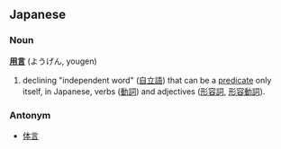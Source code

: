 ==Japanese==
===Noun===
'''[[用]][[言]]''' (ようげん, yougen)

# declining "independent word" ([[自立語]]) that can be a [[predicate]] only itself, in Japanese, verbs ([[動詞]]) and adjectives ([[形容詞]], [[形容動詞]]).

===Antonym===
*[[体言]]